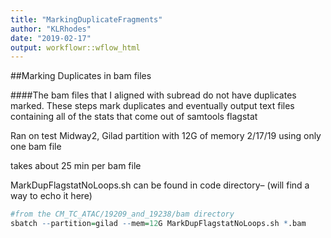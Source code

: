 ```yaml
---
title: "MarkingDuplicateFragments"
author: "KLRhodes"
date: "2019-02-17"
output: workflowr::wflow_html
---
```

##Marking Duplicates in bam files

####The bam files that I aligned with subread do not have duplicates marked. These steps mark duplicates and eventually output text files containing all of the stats that come out of samtools flagstat


Ran on  test Midway2, Gilad partition with 12G of memory 2/17/19 using only one bam file

takes about 25 min per bam file

MarkDupFlagstatNoLoops.sh can be found in code directory-- (will find a way to echo it here)
```r
#from the CM_TC_ATAC/19209_and_19238/bam directory
sbatch --partition=gilad --mem=12G MarkDupFlagstatNoLoops.sh *.bam
```



